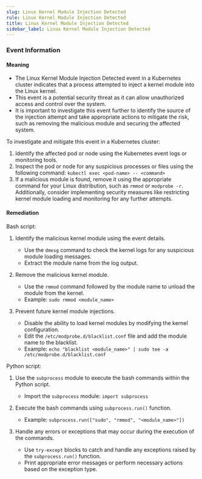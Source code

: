 ```yaml
--- 
slug: Linux Kernel Module Injection Detected
rule: Linux Kernel Module Injection Detected
title: Linux Kernel Module Injection Detected
sidebar_label: Linux Kernel Module Injection Detected
---
```

                   

### Event Information

#### Meaning

- The Linux Kernel Module Injection Detected event in a Kubernetes cluster indicates that a process attempted to inject a kernel module into the Linux kernel.
- This event is a potential security threat as it can allow unauthorized access and control over the system.
- It is important to investigate this event further to identify the source of the injection attempt and take appropriate actions to mitigate the risk, such as removing the malicious module and securing the affected system.

To investigate and mitigate this event in a Kubernetes cluster:
1. Identify the affected pod or node using the Kubernetes event logs or monitoring tools.
2. Inspect the pod or node for any suspicious processes or files using the following command: `kubectl exec <pod-name> -- <command>`
3. If a malicious module is found, remove it using the appropriate command for your Linux distribution, such as `rmmod` or `modprobe -r`. Additionally, consider implementing security measures like restricting kernel module loading and monitoring for any further attempts.

#### Remediation

Bash script:
1. Identify the malicious kernel module using the event details.
   - Use the `dmesg` command to check the kernel logs for any suspicious module loading messages.
   - Extract the module name from the log output.

2. Remove the malicious kernel module.
   - Use the `rmmod` command followed by the module name to unload the module from the kernel.
   - Example: `sudo rmmod <module_name>`

3. Prevent future kernel module injections.
   - Disable the ability to load kernel modules by modifying the kernel configuration.
   - Edit the `/etc/modprobe.d/blacklist.conf` file and add the module name to the blacklist.
   - Example: `echo "blacklist <module_name>" | sudo tee -a /etc/modprobe.d/blacklist.conf`

Python script:
1. Use the `subprocess` module to execute the bash commands within the Python script.
   - Import the `subprocess` module: `import subprocess`

2. Execute the bash commands using `subprocess.run()` function.
   - Example: `subprocess.run(["sudo", "rmmod", "<module_name>"])`

3. Handle any errors or exceptions that may occur during the execution of the commands.
   - Use `try-except` blocks to catch and handle any exceptions raised by the `subprocess.run()` function.
   - Print appropriate error messages or perform necessary actions based on the exception type.

 